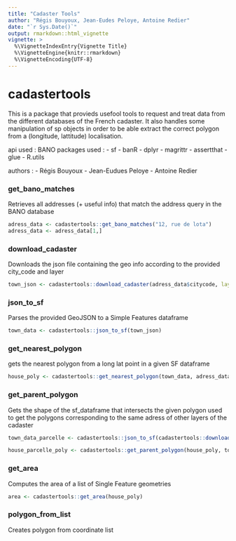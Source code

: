 ```yaml
---
title: "Cadaster Tools"
author: "Régis Bouyoux, Jean-Eudes Peloye, Antoine Redier"
date: "`r Sys.Date()`"
output: rmarkdown::html_vignette
vignette: >
  %\VignetteIndexEntry{Vignette Title}
  %\VignetteEngine{knitr::rmarkdown}
  %\VignetteEncoding{UTF-8}
---
```


# cadastertools 

This is a package that provieds usefool tools to request and treat data from the different databases of the French cadaster. 
It also handles some manipulation of sp objects in order to be able extract the correct polygon from a (longitude, lattitude) localisation. 

api used : BANO 
packages used : 
- sf 
- banR
- dplyr
- magrittr
- assertthat
- glue
- R.utils

authors : 
- Régis Bouyoux
- Jean-Eudues Peloye 
- Antoine Redier 

### get_bano_matches 
 Retrieves all addresses (+ useful info) that match the address query in the BANO database
```r
adress_data <- cadastertools::get_bano_matches("12, rue de lota")
adress_data <- adress_data[1,]
```

 
### download_cadaster
Downloads the json file containing the geo info according to the provided city_code and layer
```r
town_json <- cadastertools::download_cadaster(adress_data$citycode, layer = "batiments")
```

### json_to_sf 
Parses the provided GeoJSON to a Simple Features dataframe

```r
town_data <- cadastertools::json_to_sf(town_json)
```


### get_nearest_polygon 
gets the nearest polygon from a long lat point in a given SF dataframe

```r
house_poly <- cadastertools::get_nearest_polygon(town_data, adress_data$longitude, adress_data$latitude)
```


### get_parent_polygon 
Gets the shape of the sf_dataframe that intersects the given polygon
used to get the polygons corresponding to the same adress of other layers of the cadaster
```r
town_data_parcelle <- cadastertools::json_to_sf(cadastertools::download_cadaster(adress_data$citycode, layer = "parcelles"))

house_parcelle_poly <- cadastertools::get_parent_polygon(house_poly, town_data_parcelle)
```


### get_area 
Computes the area of a list of Single Feature geometries

```r
area <- cadastertools::get_area(house_poly)
```


### polygon_from_list
Creates polygon from coordinate list
